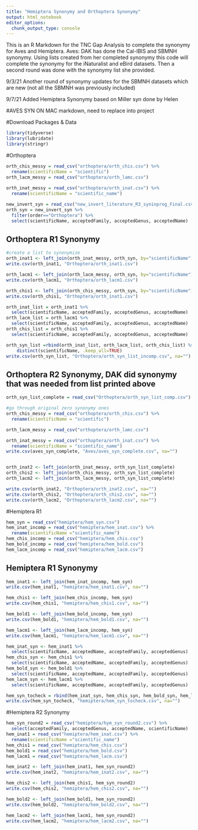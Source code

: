 ```yaml
---
title: "Hemiptera Synonymy and Orthoptera Synonymy"
output: html_notebook
editor_options: 
  chunk_output_type: console
---
```


This is an R Markdown for the TNC Gap Analysis to complete the synonymy for Aves and Hemiptera. Aves: DAK has done the Cal-IBIS and SBMNH synonymy. Using lists created from her completed synonymy this code will complete the synonymy for the iNaturalist and eBird datasets. Then a second round was done with the synonymy list she provided. 

9/3/21 Another round of synonymy updates for the SBMNH datasets which are new (not all the SBMNH was previously included)

9/7/21 Added Hemiptera Synonymy based on Miller syn done by Helen

#AVES SYN ON MAC markdown, need to replace into project

#Download Packages & Data
```r
library(tidyverse)
library(lubridate)
library(stringr)
```

#Orthoptera
```r
orth_chis_messy = read_csv("orthoptera/orth_chis.csv") %>%
  rename(scientificName = "scientific")
orth_lacm_messy = read_csv("orthoptera/orth_lamc.csv") 
  
orth_inat_messy = read_csv("orthoptera/orth_inat.csv") %>%
  rename(scientificName = "scientific_name")

new_invert_syn = read_csv("new_invert_literature_R3_syninprog_Final.csv")
orth_syn = new_invert_syn %>%
  filter(order=="Orthoptera") %>% 
  select(scientificName, acceptedFamily, acceptedGenus, acceptedName)
```

## Orthoptera R1 Synonymy
```r
#create a list to synonymize 
orth_inat1 <- left_join(orth_inat_messy, orth_syn, by="scientificName")
write.csv(orth_inat1, "Orthoptera/orth_inat1.csv")

orth_lacm1 <- left_join(orth_lacm_messy, orth_syn, by="scientificName")
write.csv(orth_lacm1, "Orthoptera/orth_lacm1.csv")

orth_chis1 <- left_join(orth_chis_messy, orth_syn, by="scientificName")
write.csv(orth_chis1, "Orthoptera/orth_inat1.csv")

orth_inat_list = orth_inat1 %>% 
  select(scientificName, acceptedFamily, acceptedGenus, acceptedName)
orth_lacm_list = orth_lacm1 %>% 
  select(scientificName, acceptedFamily, acceptedGenus, acceptedName)
orth_chis_list = orth_chis1 %>% 
  select(scientificName, acceptedFamily, acceptedGenus, acceptedName)

orth_syn_list =rbind(orth_inat_list, orth_lacm_list, orth_chis_list) %>%
    distinct(scientificName, .keep_all=TRUE)
write.csv(orth_syn_list, "Orthoptera/orth_syn_list_incomp.csv", na="")
```

## Orthoptera R2 Synonymy, DAK did synonymy that was needed from list printed above
```r
orth_syn_list_complete = read_csv("Orthoptera/orth_syn_list_comp.csv")

#go through original zero synonymy ones
orth_chis_messy = read_csv("orthoptera/orth_chis.csv") %>%
  rename(scientificName = "scientific")

orth_lacm_messy = read_csv("orthoptera/orth_lamc.csv") 

orth_inat_messy = read_csv("orthoptera/orth_inat.csv") %>%
  rename(scientificName = "scientific_name")
write.csv(aves_syn_complete, "Aves/aves_syn_complete.csv", na="")


orth_inat2 <- left_join(orth_inat_messy, orth_syn_list_complete)
orth_chis2 <- left_join(orth_chis_messy, orth_syn_list_complete)
orth_lacm2 <- left_join(orth_lacm_messy, orth_syn_list_complete)

write.csv(orth_inat2, "Orthoptera/orth_inat2.csv", na="")
write.csv(orth_chis2, "Orthoptera/orth_chis2.csv", na="")
write.csv(orth_lacm2, "Orthoptera/orth_lacm2.csv", na="")

```


#Hemiptera R1 
```r
hem_syn = read_csv("hemiptera/hem_syn.csv")
hem_inat_incomp = read_csv("hemiptera/hem_inat.csv") %>%
  rename(scientificName ="scientific_name")
hem_chis_incomp = read_csv("hemiptera/hem_chis.csv")
hem_bold_incomp = read_csv("hemiptera/hem_bold.csv")
hem_lacm_incomp = read_csv("hemiptera/hem_lacm.csv") 
```

## Hemiptera R1 Synonymy
```r
hem_inat1 <- left_join(hem_inat_incomp, hem_syn)
write.csv(hem_inat1, "hemiptera/hem_inat1.csv", na="")

hem_chis1 <- left_join(hem_chis_incomp, hem_syn)
write.csv(hem_chis1, "hemiptera/hem_chis1.csv", na="")

hem_bold1 <- left_join(hem_bold_incomp, hem_syn)
write.csv(hem_bold1, "hemiptera/hem_bold1.csv", na="")

hem_lacm1 <- left_join(hem_lacm_incomp, hem_syn)
write.csv(hem_lacm1, "hemiptera/hem_lacm1.csv", na="")

hem_inat_syn <- hem_inat1 %>%
  select(scientificName, acceptedName, acceptedFamily, acceptedGenus)
hem_chis_syn <- hem_chis1 %>%
  select(scientificName, acceptedName, acceptedFamily, acceptedGenus)
hem_bold_syn <- hem_bold1 %>%
  select(scientificName, acceptedName, acceptedFamily, acceptedGenus)
hem_lacm_syn <- hem_lacm1 %>%
  select(scientificName, acceptedName, acceptedFamily, acceptedGenus)

hem_syn_tocheck = rbind(hem_inat_syn, hem_chis_syn, hem_bold_syn, hem_lacm_syn)
write.csv(hem_syn_tocheck, "hemiptera/hem_syn_tocheck.csv", na="")
```

#Hemiptera R2 Synonymy
```r
hem_syn_round2 = read_csv("hemiptera/hym_syn_round2.csv") %>%
  select(acceptedFamily, acceptedGenus, acceptedName, scientificName)
hem_inat1 = read_csv("hemiptera/hem_inat.csv") %>%
  rename(scientificName ="scientific_name")
hem_chis1 = read_csv("hemiptera/hem_chis.csv")
hem_bold1 = read_csv("hemiptera/hem_bold.csv")
hem_lacm1 = read_csv("hemiptera/hem_lacm.csv") 

hem_inat2 <- left_join(hem_inat1, hem_syn_round2)
write.csv(hem_inat2, "hemiptera/hem_inat2.csv", na="")

hem_chis2 <- left_join(hem_chis1, hem_syn_round2)
write.csv(hem_chis2, "hemiptera/hem_chis2.csv", na="")

hem_bold2 <- left_join(hem_bold1, hem_syn_round2)
write.csv(hem_bold2, "hemiptera/hem_bold2.csv", na="")

hem_lacm2 <- left_join(hem_lacm1, hem_syn_round2)
write.csv(hem_lacm2, "hemiptera/hem_lacm2.csv", na="")

```